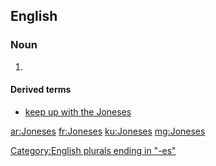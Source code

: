 ==English==

===Noun===
{{head|en}}

# {{plural of|Jones}}

====Derived terms====
* [[keep up with the Joneses]]

[[Category:English plurals ending in "-es"]]

[[ar:Joneses]]
[[fr:Joneses]]
[[ku:Joneses]]
[[mg:Joneses]]